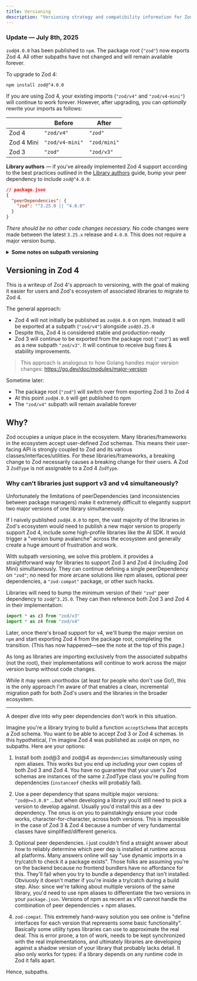 ```yaml
---
title: Versioning
description: "Versioning strategy and compatibility information for Zod 4"
---
```





### **Update — July 8th, 2025**

`zod@4.0.0` has been published to `npm`. The package root (`"zod"`) now exports Zod 4. All other subpaths have not changed and will remain available forever.

To upgrade to Zod 4:

```
npm install zod@^4.0.0
```

If you are using Zod 4, your existing imports (`"zod/v4"` and `"zod/v4-mini"`) will continue to work forever. However, after upgrading, you can *optionally* rewrite your imports as follows:


|                | Before   | After     |
|----------------|-----------------|-------------|
| Zod 4          | `"zod/v4"`      | `"zod"`     |
| Zod 4 Mini     | `"zod/v4-mini"` | `"zod/mini"`|
| Zod 3          | `"zod"`         | `"zod/v3"`  |


**Library authors** — if you've already implemented Zod 4 support according to the best practices outlined in the [Library authors](/library-authors) guide, bump your peer dependency to include `zod@^4.0.0`:

```json
// package.json
{
  "peerDependencies": {
    "zod": "^3.25.0 || ^4.0.0"
  }
}
```

*There should be no other code changes necessary.* No code changes were made between the latest `3.25.x` release and `4.0.0`. This does not require a major version bump.

<details>
<summary><strong>Some notes on subpath versioning</strong></summary>

Ultimately, the subpath versioning scheme was a necessary evil to force the ecosystem to upgrade in a non-breaking way. If I'd published `zod@4.0.0` out of the gate, most libraries would have naively bumped their peer dependencies, forcing a "version bump avalanche" across the ecosystem.

As it stands, there is now [broad support](https://x.com/colinhacks/status/1932323805705482339) for Zod 4 across the ecosystem. No migration process is totally painless, but it seems like the "version avalanche" I'd feared didn't happen. By and large, libraries have been able to support Zod 3 and Zod 4 simultaneously: Hono, LangChain, React Hook Form, etc. Several ecosystem maintainers reached out to me specifically to indicate how convenient it was to incrementally add support for Zod 4 (something that would typically require a major version bump). Long story short: this approach worked great! Few other libraries are subject to the same constraints as Zod, but I strongly encourage other libraries with large associated ecosystems to consider a similar approach.
</details>

## Versioning in Zod 4

This is a writeup of Zod 4's approach to versioning, with the goal of making it easier for users and Zod's ecosystem of associated libraries to migrate to Zod 4.

The general approach:

- Zod 4 will not initially be published as `zod@4.0.0` on npm. Instead it will be exported at a subpath (`"zod/v4"`) alongside `zod@3.25.0` 
- Despite this, Zod 4 is considered stable and production-ready
- Zod 3 will continue to be exported from the package root (`"zod"`) as well as a new subpath `"zod/v3"`. It will continue to receive bug fixes & stability improvements.
 
> This approach is analogous to how Golang handles major version changes: https://go.dev/doc/modules/major-version

Sometime later:

- The package root (`"zod"`) will switch over from exporting Zod 3 to Zod 4
- At this point `zod@4.0.0` will get published to npm
- The `"zod/v4"` subpath will remain available forever

## Why? 

Zod occupies a unique place in the ecosystem. Many libraries/frameworks in the ecosystem accept user-defined Zod schemas. This means their user-facing API is strongly coupled to Zod and its various classes/interfaces/utilities. For these libraries/frameworks, a breaking change to Zod necessarily causes a breaking change for their users. A Zod 3 `ZodType` is not assignable to a Zod 4 `ZodType`.


### Why can't libraries just support v3 and v4 simultaneously? 

Unfortunately the limitations of peerDependencies (and inconsistencies between package managers) make it extremely difficult to elegantly support two major versions of one library simultaneously.

If I naively published `zod@4.0.0` to npm, the vast majority of the libraries in Zod's ecosystem would need to publish a new major version to properly support Zod 4, include some high-profile libraries like the AI SDK. It would trigger a "version bump avalanche" across the ecosystem and generally create a huge amount of frustration and work. 
  
With subpath versioning, we solve this problem. it provides a straightforward way for libraries to support Zod 3 and Zod 4 (including Zod Mini) simultaneously. They can continue defining a single peerDependency on `"zod"`; no need for more arcane solutions like npm aliases, optional peer dependencies, a `"zod-compat"` package, or other such hacks.

Libraries will need to bump the minimum version of their `"zod"` peer dependency to `zod@^3.25.0`. They can then reference both Zod 3 and Zod 4 in their implementation:

  ```ts 
  import * as z3 from "zod/v3"
  import * as z4 from "zod/v4"
  ```

Later, once there's broad support for v4, we'll bump the major version on `npm` and start exporting Zod 4 from the package root, completing the transition. (This has now happened—see the note at the top of this page.)

As long as libraries are importing exclusively from the associated subpaths (not the root), their implementations will continue to work across the major version bump without code changes.

While it may seem unorthodox (at least for people who don't use Go!), this is the only approach I'm aware of that enables a clean, incremental migration path for both Zod's users and the libraries in the broader ecosystem.

---

A deeper dive into why peer dependencies don't work in this situation.

Imagine you're a library trying to build a function `acceptSchema` that accepts a Zod schema. You want to be able to accept Zod 3 or Zod 4 schemas.  In this hypothetical, I'm imagine Zod 4 was published as `zod@4` on npm, no subpaths. Here are your options:

1. Install both zod@3 and zod@4 as `dependencies` simultaneously using npm aliases. This works but you end up including your own copies of both Zod 3 and Zod 4. You have no guarantee that your user's Zod schemas are instances of the same z.ZodType class you're pulling from dependencies (`instanceof` checks will probably fail). 

2. Use a peer dependency that spans multiple major versions:  `"zod@>=3.0.0"` …but when developing a library you’d still need to pick a version to develop against. Usually you'd install this as a dev dependency. The onus is on you to painstakingly ensure your code works, character-for-character,  across both versions. This is impossible in the case of Zod 3 & Zod 4 because a number of very fundamental classes have simplified/different generics.

3. Optional peer dependencies. i just couldn't find a straight answer about how to reliably determine which peer dep is installed at runtime across all platforms. Many answers online will say "use dynamic imports in a try/catch to check it a package exists". Those folks are assuming you're on the backend because no frontend bundlers have no affordance for this. They'll fail when you try to bundle a dependency that isn't installed. Obviuosly it doesn't matter if you're inside a try/catch during a build step. Also: since we're talking about multiple versions of the same library, you'd need to use npm aliases to differentiate the two versions in your `package.json`. Versions of npm as recent as v10 cannot handle the combination of peer dependencies + npm aliases.

4. `zod-compat`. This extremely hand-wavy solution you see online is "define interfaces for each version that represents some basic functionality". Basically some utility types libraries can use to approximate the real deal. This is error prone, a ton of work, needs to be kept synchronized with the real implementations, and ultimately libraries are developing against a shadow version of your library that probably lacks detail. It also only works for types: if a library depends on any runtime code in Zod it falls apart.

Hence, subpaths.
